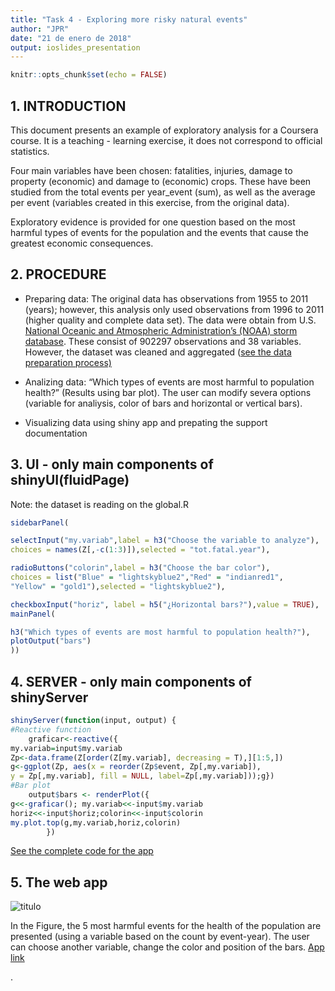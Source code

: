 ```yaml
---
title: "Task 4 - Exploring more risky natural events"
author: "JPR"
date: "21 de enero de 2018"
output: ioslides_presentation
---
```


```r
knitr::opts_chunk$set(echo = FALSE)
```

## 1. INTRODUCTION

This document presents an example of exploratory analysis for a Coursera course. 
It is a teaching - learning exercise, it does not correspond to official statistics.

Four main variables have been chosen: fatalities, injuries, damage to property (economic) and damage to (economic) crops. These have been studied from the total events per year_event (sum), as well as the average per event (variables created in this exercise, from the original data).

Exploratory evidence is provided for one question based on the most harmful types of events for the population and the events that cause the greatest economic consequences.


## 2. PROCEDURE

- Preparing data: The original data has observations from 1955 to 2011 (years); however, this analysis only used observations from 1996 to 2011 (higher quality and complete data set). The data were obtain from U.S. [National Oceanic and Atmospheric Administration's (NOAA) storm database](https://d396qusza40orc.cloudfront.net/repdata%2Fdata%2FStormData.csv.bz2). These consist of 902297 observations and 38 variables. However, the dataset was cleaned and aggregated ([see the data preparation process)](http://rpubs.com/jiprave/project2_exploring-data")

- Analizing data: "Which types of events are most harmful to population health?" (Results using bar plot). The user can modify severa options (variable for analiysis, color of bars and horizontal or vertical bars).

- Visualizing data using shiny app and prepating the support documentation

## 3. UI - only main components of shinyUI(fluidPage)
Note: the dataset is reading on the global.R
```r
sidebarPanel(

selectInput("my.variab",label = h3("Choose the variable to analyze"), 
choices = names(Z[,-c(1:3)]),selected = "tot.fatal.year"),

radioButtons("colorin",label = h3("Choose the bar color"),
choices = list("Blue" = "lightskyblue2","Red" = "indianred1",
"Yellow" = "gold1"),selected = "lightskyblue2"),

checkboxInput("horiz", label = h5("¿Horizontal bars?"),value = TRUE),
mainPanel(

h3("Which types of events are most harmful to population health?"),
plotOutput("bars")    
))

```

## 4. SERVER - only main components of shinyServer
```r
shinyServer(function(input, output) {
#Reactive function
    graficar<-reactive({
my.variab=input$my.variab
Zp<-data.frame(Z[order(Z[my.variab], decreasing = T),][1:5,])
g<-ggplot(Zp, aes(x = reorder(Zp$event, Zp[,my.variab]), 
y = Zp[,my.variab], fill = NULL, label=Zp[,my.variab]));g})
#Bar plot
    output$bars <- renderPlot({
g<<-graficar(); my.variab<<-input$my.variab
horiz<<-input$horiz;colorin<<-input$colorin
my.plot.top(g,my.variab,horiz,colorin)
        })
```
[See the complete code for the app]()


## 5. The web app
![](figapp.png "titulo")

In the Figure, the 5 most harmful events for the health of the population are presented (using a variable based on the count by event-year). The user can choose another variable, change the color and position of the bars. [App link](https://idinnov.shinyapps.io/tas4_dp/)

.